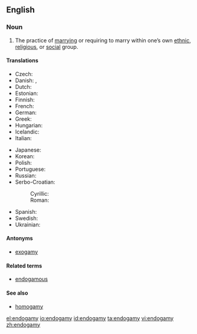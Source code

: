 ==English==
{{wikipedia}}
===Noun===
{{en-noun|-}}

# The practice of [[marry]]ing or requiring to marry within one’s own [[ethnic]], [[religious]], or [[social]] group.

====Translations====
{{trans-top|the practice of marrying within one's own social group}}
* Czech: {{t|cs|endogamie|f}}
* Danish: {{t|da|endogami|g}}, {{t|da|indgifte}}
* Dutch: {{t|nl|endogamie|f}}
* Estonian: {{t|et|endogaamia}}
* Finnish: {{t|fi|endogamia}}
* French: {{t|fr|endogamie|f}}
* German: {{t|de|Endogamie|f}}
* Greek: {{t|el|ενδογαμία|f|tr=endogamía|sc=Grek}}
* Hungarian: {{t|hu|endogámia}}
* Icelandic: {{t|is|innvensl|n|p}}
* Italian: {{t|it|endogamia|f}}
{{trans-mid}}
* Japanese: {{t|ja|近親婚|tr=きんしんこん, kinshinkon}}
* Korean: {{t|ko|근친혼|tr=[[近親婚]], geunchinhon}}
* Polish: {{t|pl|endogamia|f}}
* Portuguese: {{t|pt|endogamia|f}}
* Russian: {{t|ru|эндогамия|f|tr=endogamija}}
* Serbo-Croatian:
*: Cyrillic: {{t|sh|ендогамија|f|alt=ендога̀мија}}
*: Roman: {{t|sh|endogamija|f|alt=endogàmija}}
* Spanish: {{t+|es|endogamia|f}}
* Swedish: {{t|sv|monogami|c}}
* Ukrainian: {{t|uk|ендогамія|tr=endogamija}}
{{trans-bottom}}

====Antonyms====
* [[exogamy]]

====Related terms====
* [[endogamous]]

====See also====
* [[homogamy]]

[[el:endogamy]]
[[io:endogamy]]
[[id:endogamy]]
[[ta:endogamy]]
[[vi:endogamy]]
[[zh:endogamy]]